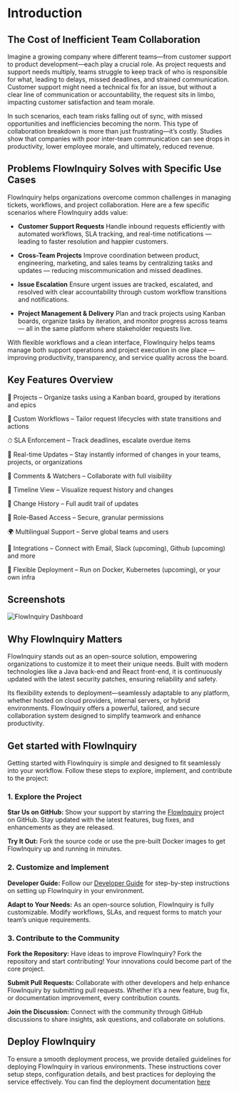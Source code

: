 # Introduction

## The Cost of Inefficient Team Collaboration

Imagine a growing company where different teams—from customer support to product development—each play a crucial role. As project requests and support needs multiply, teams struggle to keep track of who is responsible for what, leading to delays, missed deadlines, and strained communication. Customer support might need a technical fix for an issue, but without a clear line of communication or accountability, the request sits in limbo, impacting customer satisfaction and team morale.

In such scenarios, each team risks falling out of sync, with missed opportunities and inefficiencies becoming the norm. This type of collaboration breakdown is more than just frustrating—it’s costly. Studies show that companies with poor inter-team communication can see drops in productivity, lower employee morale, and ultimately, reduced revenue.

## Problems FlowInquiry Solves with Specific Use Cases

FlowInquiry helps organizations overcome common challenges in managing tickets, workflows, and project collaboration. Here are a few specific scenarios where FlowInquiry adds value:

- **Customer Support Requests**
  Handle inbound requests efficiently with automated workflows, SLA tracking, and real-time notifications — leading to faster resolution and happier customers.

- **Cross-Team Projects**
  Improve coordination between product, engineering, marketing, and sales teams by centralizing tasks and updates — reducing miscommunication and missed deadlines.

- **Issue Escalation**
  Ensure urgent issues are tracked, escalated, and resolved with clear accountability through custom workflow transitions and notifications.

- **Project Management & Delivery**
  Plan and track projects using Kanban boards, organize tasks by iteration, and monitor progress across teams — all in the same platform where stakeholder requests live.

With flexible workflows and a clean interface, FlowInquiry helps teams manage both support operations and project execution in one place — improving productivity, transparency, and service quality across the board.

## Key Features Overview

📂 Projects – Organize tasks using a Kanban board, grouped by iterations and epics

🧩 Custom Workflows – Tailor request lifecycles with state transitions and actions

⏱ SLA Enforcement – Track deadlines, escalate overdue items

🔄 Real-time Updates – Stay instantly informed of changes in your teams, projects, or organizations

👥 Comments & Watchers – Collaborate with full visibility

📅 Timeline View – Visualize request history and changes

🧵 Change History – Full audit trail of updates

🔐 Role-Based Access – Secure, granular permissions

🌍 Multilingual Support – Serve global teams and users

🔄 Integrations – Connect with Email, Slack (upcoming), Github (upcoming) and more

🚀 Flexible Deployment – Run on Docker, Kubernetes (upcoming), or your own infra

## Screenshots

<img src="flowinquiry_slide.webp" alt="FlowInquiry Dashboard" />

## Why FlowInquiry Matters

FlowInquiry stands out as an open-source solution, empowering organizations to customize it to meet their unique needs. Built with modern technologies like a Java back-end and React front-end, it is continuously updated with the latest security patches, ensuring reliability and safety.

Its flexibility extends to deployment—seamlessly adaptable to any platform, whether hosted on cloud providers, internal servers, or hybrid environments. FlowInquiry offers a powerful, tailored, and secure collaboration system designed to simplify teamwork and enhance productivity.

## Get started with FlowInquiry

Getting started with FlowInquiry is simple and designed to fit seamlessly into your workflow. Follow these steps to explore, implement, and contribute to the project:

### 1. Explore the Project

**Star Us on GitHub:** Show your support by starring the [FlowInquiry](https://github.com/flowinquiry/flowinquiry) project on GitHub. Stay updated with the latest features, bug fixes, and enhancements as they are released.

**Try It Out:** Fork the source code or use the pre-built Docker images to get FlowInquiry up and running in minutes.

### 2. Customize and Implement

**Developer Guide:** Follow our [Developer Guide](/developer_guides) for step-by-step instructions on setting up FlowInquiry in your environment.

**Adapt to Your Needs:** As an open-source solution, FlowInquiry is fully customizable. Modify workflows, SLAs, and request forms to match your team’s unique requirements.

### 3. Contribute to the Community

**Fork the Repository:** Have ideas to improve FlowInquiry? Fork the repository and start contributing! Your innovations could become part of the core project.

**Submit Pull Requests:** Collaborate with other developers and help enhance FlowInquiry by submitting pull requests. Whether it’s a new feature, bug fix, or documentation improvement, every contribution counts.

**Join the Discussion:** Connect with the community through GitHub discussions to share insights, ask questions, and collaborate on solutions.

## Deploy FlowInquiry

To ensure a smooth deployment process, we provide detailed guidelines for deploying FlowInquiry in various environments. These instructions cover setup steps, configuration details, and best practices for deploying the service effectively. You can find the deployment documentation [here](http://localhost:4000/developer_guides/deployment/docker)
